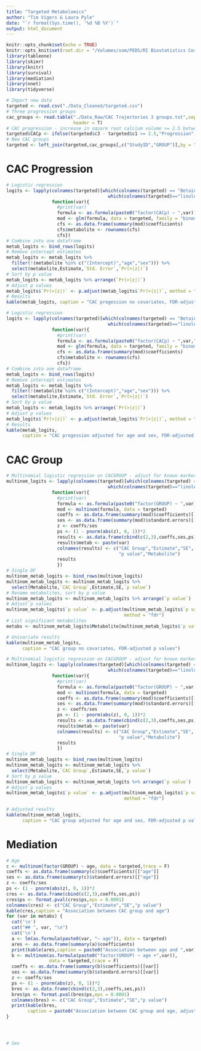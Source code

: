```yaml
---
title: "Targeted Metabolomics"
author: "Tim Vigers & Laura Pyle"
date: "`r format(Sys.time(), '%d %B %Y')`"
output: html_document
---
```


```r
knitr::opts_chunk$set(echo = TRUE)
knitr::opts_knit$set(root.dir = "/Volumes/som/PEDS/RI Biostatistics Core/Shared/Shared Projects/Laura/BDC/Projects/Janet Snell-Bergeon/AHA collaborative grant")
library(tableone)
library(skimr)
library(knitr)
library(survival)
library(mediation)
library(nnet)
library(tidyverse)
```

```r
# Import new data
targeted <- read.csv("./Data_Cleaned/targeted.csv")
# Three progression groups
cac_groups <- read.table("./Data_Raw/CAC Trajectories 3 groups.txt",sep = "\t",
                         header = T)
# CAC progression - increase in square root calcium volume >= 2.5 between baseline and visit 3
targeted$CACp <- ifelse(targeted$c3 - targeted$c1 >= 2.5,"Progression","No Progression")
# New CAC groups
targeted <- left_join(targeted,cac_groups[,c("StudyID","GROUP")],by = "StudyID")
```

# CAC Progression

```r
# Logistic regression
logits <- lapply(colnames(targeted)[which(colnames(targeted) == "Betaine"):
                                      which(colnames(targeted)=="linoleic.acid")], 
                 function(var){
                   #print(var)
                   formula <- as.formula(paste0("factor(CACp) ~ ",var))
                   mod <- glm(formula, data = targeted, family = "binomial") 
                   cfs <- as.data.frame(summary(mod)$coefficients)
                   cfs$metabolite <- rownames(cfs)
                   cfs})
# Combine into one dataframe
metab_logits <- bind_rows(logits)
# Remove intercept estimates
metab_logits <- metab_logits %>% 
  filter(!(metabolite %in% c("(Intercept)","age","sex"))) %>% 
  select(metabolite,Estimate,`Std. Error`,`Pr(>|z|)`)
# Sort by p value
metab_logits <- metab_logits %>% arrange(`Pr(>|z|)`)
# Adjust p values
metab_logits$`Pr(>|z|)` <- p.adjust(metab_logits$`Pr(>|z|)`, method = "fdr")
# Results
kable(metab_logits, caption = "CAC progession no covariates, FDR-adjusted p values")
```

\pagebreak

```r
# Logistic regression
logits <- lapply(colnames(targeted)[which(colnames(targeted) == "Betaine"):
                                      which(colnames(targeted)=="linoleic.acid")], 
                 function(var){
                   #print(var)
                   formula <- as.formula(paste0("factor(CACp) ~ ",var,"+age+sex"))
                   mod <- glm(formula, data = targeted, family = "binomial") 
                   cfs <- as.data.frame(summary(mod)$coefficients)
                   cfs$metabolite <- rownames(cfs)
                   cfs})
# Combine into one dataframe
metab_logits <- bind_rows(logits)
# Remove intercept estimates
metab_logits <- metab_logits %>% 
  filter(!(metabolite %in% c("(Intercept)","age","sex"))) %>% 
  select(metabolite,Estimate,`Std. Error`,`Pr(>|z|)`)
# Sort by p value
metab_logits <- metab_logits %>% arrange(`Pr(>|z|)`)
# Adjust p values
metab_logits$`Pr(>|z|)` <- p.adjust(metab_logits$`Pr(>|z|)`, method = "fdr")
# Results
kable(metab_logits, 
      caption = "CAC progession adjusted for age and sex, FDR-adjusted p values")
```

\pagebreak

# CAC Group

```r
# Multinomial logistic regression on CACGROUP - adjust for known markers
multinom_logits <- lapply(colnames(targeted)[which(colnames(targeted) == "Betaine"):
                                      which(colnames(targeted)=="linoleic.acid")], 
                 function(var){
                   #print(var)
                   formula <- as.formula(paste0("factor(GROUP) ~ ",var))
                   mod <- multinom(formula, data = targeted) 
                   coeffs <- as.data.frame(summary(mod)$coefficients)[[var]]
                   ses <- as.data.frame(summary(mod)$standard.errors)[[var]]
                   z <- coeffs/ses
                   ps <- (1 - pnorm(abs(z), 0, 1))*2
                   results <- as.data.frame(cbind(c(2,3),coeffs,ses,ps))
                   results$metab <- paste(var)
                   colnames(results) <- c("CAC Group","Estimate","SE",
                                          "p value","Metabolite")
                   results
                   })
# Single DF
multinom_metab_logits <- bind_rows(multinom_logits)
multinom_metab_logits <- multinom_metab_logits %>% 
  select(Metabolite,`CAC Group`,Estimate,SE,`p value`)
# Rename metabolites, sort by p value
multinom_metab_logits <- multinom_metab_logits %>% arrange(`p value`)
# Adjust p values
multinom_metab_logits$`p value` <- p.adjust(multinom_metab_logits$`p value`,
                                            method = "fdr")
# List significant metabolites
metabs <- multinom_metab_logits$Metabolite[multinom_metab_logits$`p value` < 0.05]
```

```r
# Univariate results
kable(multinom_metab_logits, 
      caption = "CAC group no covariates, FDR-adjusted p values")
```

\pagebreak

```r
# Multinomial logistic regression on CACGROUP - adjust for known markers
multinom_logits <- lapply(colnames(targeted)[which(colnames(targeted) == "Betaine"):
                                      which(colnames(targeted)=="linoleic.acid")], 
                 function(var){
                   #print(var)
                   formula <- as.formula(paste0("factor(GROUP) ~ ",var,"+age+sex"))
                   mod <- multinom(formula, data = targeted) 
                   coeffs <- as.data.frame(summary(mod)$coefficients)[[var]]
                   ses <- as.data.frame(summary(mod)$standard.errors)[[var]]
                   z <- coeffs/ses
                   ps <- (1 - pnorm(abs(z), 0, 1))*2
                   results <- as.data.frame(cbind(c(2,3),coeffs,ses,ps))
                   results$metab <- paste(var)
                   colnames(results) <- c("CAC Group","Estimate","SE",
                                          "p value","Metabolite")
                   results
                   })
# Single DF
multinom_metab_logits <- bind_rows(multinom_logits)
multinom_metab_logits <- multinom_metab_logits %>% 
  select(Metabolite,`CAC Group`,Estimate,SE,`p value`)
# Sort by p value
multinom_metab_logits <- multinom_metab_logits %>% arrange(`p value`)
# Adjust p values
multinom_metab_logits$`p value` <- p.adjust(multinom_metab_logits$`p value`,
                                            method = "fdr")
```

```r
# Adjusted results
kable(multinom_metab_logits, 
      caption = "CAC group adjusted for age and sex, FDR-adjusted p values")
```

# Mediation

```r
# Age
c <- multinom(factor(GROUP) ~ age, data = targeted,trace = F)
coeffs <- as.data.frame(summary(c)$coefficients)[["age"]]
ses <- as.data.frame(summary(c)$standard.errors)[["age"]]
z <- coeffs/ses
ps <- (1 - pnorm(abs(z), 0, 1))*2
cres <- as.data.frame(cbind(c(2,3),coeffs,ses,ps))
cres$ps <- format.pval(cres$ps,eps = 0.0001)
colnames(cres) <- c("CAC Group","Estimate","SE","p value")
kable(cres,caption = "Association between CAC group and age")
for (var in metabs) {
  cat('\n')  
  cat("## ", var, "\n") 
  cat('\n')
  a <- lm(as.formula(paste0(var, "~ age")), data = targeted)
  ares <- as.data.frame(summary(a)$coefficients)
  print(kable(ares,caption = paste0("Association between age and ",var)))
  b <- multinom(as.formula(paste0("factor(GROUP) ~ age +",var)), 
                data = targeted,trace = F)
  coeffs <- as.data.frame(summary(b)$coefficients)[[var]]
  ses <- as.data.frame(summary(b)$standard.errors)[[var]]
  z <- coeffs/ses
  ps <- (1 - pnorm(abs(z), 0, 1))*2
  bres <- as.data.frame(cbind(c(2,3),coeffs,ses,ps))
  bres$ps <- format.pval(bres$ps,eps = 0.0001)
  colnames(bres) <- c("CAC Group","Estimate","SE","p value")
  print(kable(bres,
        caption = paste0("Association between CAC group and age, adjusted for ",var)))
}




# Sex
```